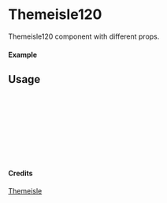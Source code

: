 
<Meta of={Themeisle120} title="Themeisle/Themeisle120" />

# Themeisle120

Themeisle120 component with different props.

#### Example

<Canvas of={Themeisle120.Primary} />

## Usage

```ts
import { Themeisle120 } from "yadl-ui";

const Example = () => {
  return (
      <Themeisle120 />
  );
};

export default Example;
```

#### Credits
[Themeisle](https://themeisle.com/illustrations/)

